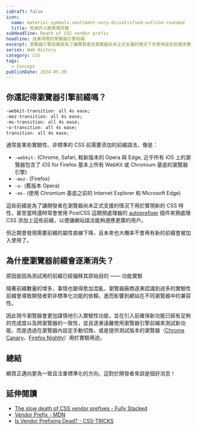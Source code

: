 ```yaml
---
isDraft: false
icon:
  name: material-symbols:sentiment-very-dissatisfied-outline-rounded
  title: 死掉的人臉表情符號
subHeadline: Death of CSS vendor prefix
headline: 逐漸凋零的瀏覽器引擎前綴
excerpt: 瀏覽器引擎前綴是為了讓開發者在瀏覽器尚未正式支援的情況下先使用這些前綴來實現一些新的 CSS 特性，甚至當時還時常會使用 PostCSS 這類預處理器的 autoprefixer 插件來預處理 CSS 添加上這些前綴。近期發現需要前綴的屬性越來越少，未來也大機率不會再有新的前綴被加入了。
series: Web History
category: CSS
tags:
  - Concept
publishDate: 2024-05-30
---
```


## 你還記得瀏覽器引擎前綴嗎？

```css
-webkit-transition: all 4s ease;
-moz-transition: all 4s ease;
-ms-transition: all 4s ease;
-o-transition: all 4s ease;
transition: all 4s ease;
```

通常是某些實驗性、非標準的 CSS 前需要添加的前綴語法，像是：

- `-webkit-` (Chrome, Safari, 較新版本的 Opera 與 Edge, 近乎所有 iOS 上的瀏覽器包含了 iOS for Firefox 基本上所有 WebKit 或 Chromium 基底的瀏覽器引擎)
- `-moz-` (Firefox)
- `-o-` (舊版本 Opera)
- `-ms-` (使用 Chromium 基底之前的 Internet Explorer 和 Microsoft Edge)

這些前綴是為了讓開發者在瀏覽器尚未正式支援的情況下用於實現新的 CSS 特性，甚至當時還時常會使用 PostCSS 這類預處理器的 [autoprefixer](https://github.com/postcss/autoprefixer) 插件來預處理 CSS 添加上這些前綴，以便讓網站語法能夠適應更廣的用戶。

但近期會發現需要前綴的屬性直線下降，且未來也大機率不會再有新的前綴會被加入使用了。

## 為什麼瀏覽器前綴會逐漸消失？

原因是因為測試用的前綴已經偏移其原始目的 —— 功能實驗

隨著前綴數量的增多，事情也變得愈加混亂，瀏覽器廠商逐漸認識到過多的實驗性前綴會導致開發者對非標準化功能的依賴，進而影響到網站在不同瀏覽器中的兼容性。

因此現今瀏覽器會更加謹慎地引入實驗性功能，並在引入前確保新功能已經有足夠的完成度以及跨瀏覽器的一致性，並且逐漸遠離使用瀏覽器引擎前綴來測試新功能，而是透過在瀏覽器內設定手動切換，或是提供測試版本的瀏覽器（[Chrome Canary](https://www.google.com/chrome/canary/)、[Firefox Nightly](https://www.mozilla.org/en-US/firefox/channel/desktop/)）用於實驗用途。

## 總結

網頁正邁向更為一致且注重標準化的方向，這對於開發者來說是個好消息！

## 延伸閱讀

- [The slow death of CSS vendor prefixes - Fully Stacked](https://fullystacked.net/prefix/)
- [Vendor Prefix - MDN](https://developer.mozilla.org/en-US/docs/Glossary/Vendor_Prefix)
- [Is Vendor Prefixing Dead? - CSS-TRICKS](https://css-tricks.com/is-vendor-prefixing-dead/)
